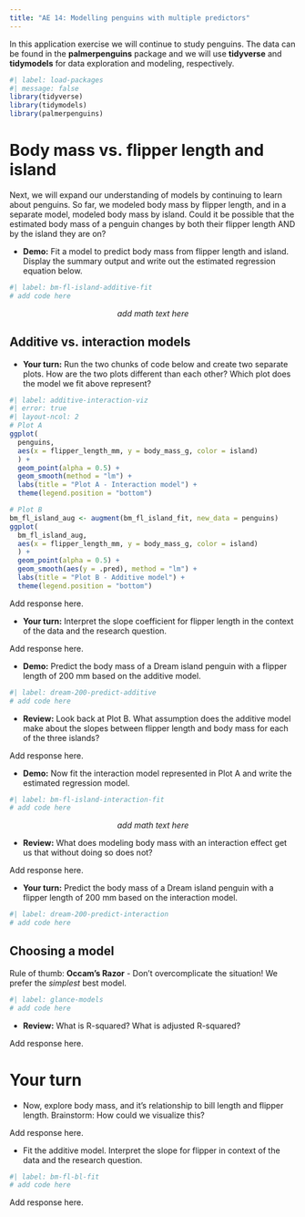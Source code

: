 ```yaml
---
title: "AE 14: Modelling penguins with multiple predictors"
---
```


In this application exercise we will continue to study penguins.
The data can be found in the **palmerpenguins** package and we will use **tidyverse** and **tidymodels** for data exploration and modeling, respectively.

```r
#| label: load-packages
#| message: false
library(tidyverse)
library(tidymodels)
library(palmerpenguins)
```

# Body mass vs. flipper length and island

Next, we will expand our understanding of models by continuing to learn about penguins.
So far, we modeled body mass by flipper length, and in a separate model, modeled body mass by island.
Could it be possible that the estimated body mass of a penguin changes by both their flipper length AND by the island they are on?

-   **Demo:** Fit a model to predict body mass from flipper length and island. Display the summary output and write out the estimated regression equation below.

```r
#| label: bm-fl-island-additive-fit
# add code here
```

$$
add~math~text~here
$$

## Additive vs. interaction models

-   **Your turn:** Run the two chunks of code below and create two separate plots. How are the two plots different than each other? Which plot does the model we fit above represent?

```r
#| label: additive-interaction-viz
#| error: true
#| layout-ncol: 2
# Plot A
ggplot(
  penguins, 
  aes(x = flipper_length_mm, y = body_mass_g, color = island)
  ) +
  geom_point(alpha = 0.5) +
  geom_smooth(method = "lm") +
  labs(title = "Plot A - Interaction model") +
  theme(legend.position = "bottom")

# Plot B
bm_fl_island_aug <- augment(bm_fl_island_fit, new_data = penguins)
ggplot(
  bm_fl_island_aug, 
  aes(x = flipper_length_mm, y = body_mass_g, color = island)
  ) +
  geom_point(alpha = 0.5) +
  geom_smooth(aes(y = .pred), method = "lm") +
  labs(title = "Plot B - Additive model") +
  theme(legend.position = "bottom")
```

Add response here.

-   **Your turn:** Interpret the slope coefficient for flipper length in the context of the data and the research question.

Add response here.

-   **Demo:** Predict the body mass of a Dream island penguin with a flipper length of 200 mm based on the additive model.

```r
#| label: dream-200-predict-additive
# add code here
```

-   **Review:** Look back at Plot B. What assumption does the additive model make about the slopes between flipper length and body mass for each of the three islands?

Add response here.

-   **Demo:** Now fit the interaction model represented in Plot A and write the estimated regression model.

```r
#| label: bm-fl-island-interaction-fit
# add code here
```

$$
add~math~text~here
$$

-   **Review:** What does modeling body mass with an interaction effect get us that without doing so does not?

Add response here.

-   **Your turn:** Predict the body mass of a Dream island penguin with a flipper length of 200 mm based on the interaction model.

```r
#| label: dream-200-predict-interaction
# add code here
```

## Choosing a model

Rule of thumb: **Occam's Razor** - Don't overcomplicate the situation!
We prefer the *simplest* best model.

```r
#| label: glance-models
# add code here
```

-   **Review:** What is R-squared? What is adjusted R-squared?

Add response here.

# Your turn

-   Now, explore body mass, and it's relationship to bill length and flipper length. Brainstorm: How could we visualize this?

Add response here.

-   Fit the additive model. Interpret the slope for flipper in context of the data and the research question.

```r
#| label: bm-fl-bl-fit
# add code here
```

Add response here.
